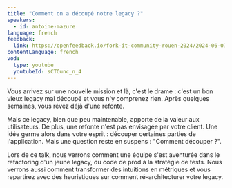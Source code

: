 ```yaml
---
title: "Comment on a découpé notre legacy ?"
speakers:
  - id: antoine-mazure
language: french
feedback:
  link: https://openfeedback.io/fork-it-community-rouen-2024/2024-06-07/XsF0GdOYpnrXzVRVWIbZ
contentLanguage: french
vod:
  type: youtube
  youtubeId: sCTOunc_n_4
---
```


Vous arrivez sur une nouvelle mission et là, c'est le drame : c'est un bon vieux legacy mal découpé et vous n'y comprenez rien. Après quelques semaines, vous rêvez déjà d'une refonte.

Mais ce legacy, bien que peu maintenable, apporte de la valeur aux utilisateurs. De plus, une refonte n'est pas envisagée par votre client. Une idée germe alors dans votre esprit : découper certaines parties de l'application. Mais une question reste en suspens : "Comment découper ?".

Lors de ce talk, nous verrons comment une équipe s'est aventurée dans le refactoring d'un jeune legacy, du code de prod à la stratégie de tests. Nous verrons aussi comment transformer des intuitions en métriques et vous repartirez avec des heuristiques sur comment ré-architecturer votre legacy.
